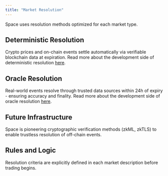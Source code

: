 ```yaml
---
title: "Market Resolution"
---
```


Space uses resolution methods optimized for each market type.

## Deterministic Resolution

Crypto prices and on-chain events settle automatically via verifiable blockchain data at expiration. Read more about the development side of deterministic resolution [here](/resolution/deterministic).

## Oracle Resolution

Real-world events resolve through trusted data sources within 24h of expiry - ensuring accuracy and finality. Read more about the development side of oracle resolution [here](/resolution/oracle).

## Future Infrastructure

Space is pioneering cryptographic verification methods (zkML, zkTLS) to enable trustless resolution of off-chain events.

## Rules and Logic

Resolution criteria are explicitly defined in each market description before trading begins.